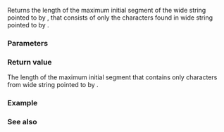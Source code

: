 {{cpp/title|wcsspn}}
{{cpp/string/wide/navbar}}
{{ddcl|header=cwchar|
size_t wcsspn( const wchar_t* dest, const wchar_t* src );
}}

Returns the length of the maximum initial segment of the wide string pointed to by {{c|dest}}, that consists of only the characters found in wide string pointed to by {{c|src}}.

===Parameters===
{{par begin}}
{{par|dest|pointer to the null-terminated wide string to be analyzed}}
{{par|src|pointer to the null-terminated wide string that contains the characters to search for}}
{{par end}}

===Return value===
The length of the maximum initial segment that contains only characters from wide string pointed to by {{c|src}}.

===Example===
{{example
|code=
#include &lt;cwchar&gt;
#include &lt;iostream&gt;
#include &lt;locale&gt;

int main()
{
    wchar_t dest[] = L"白猫 黑狗 甲虫";
    const wchar_t src[] = L" 狗猫 白黑 ";
    const std::size_t len = std::wcsspn(dest, src);
    dest[len] = L'\0'; // terminates the segment to print it out

    std::wcout.imbue(std::locale("en_US.utf8"));
    std::wcout &lt;&lt; L"The length of maximum initial segment is " &lt;&lt; len &lt;&lt; L".\n";
    std::wcout &lt;&lt; L"The segment is \"" &lt;&lt; dest &lt;&lt; L"\".\n";
}
|p=true &lt;!-- gcc may not print hieroglyphs, while clang does --&gt;
|output=
The length of maximum initial segment is 6.
The segment is "白猫 黑狗 ".
}}

===See also===
{{dsc begin}}
{{dsc inc|cpp/string/wide/dsc wcscspn}}
{{dsc inc|cpp/string/wide/dsc wcspbrk}}
{{dsc see c|c/string/wide/wcsspn}}
{{dsc end}}

{{langlinks|de|es|fr|it|ja|pt|ru|zh}}